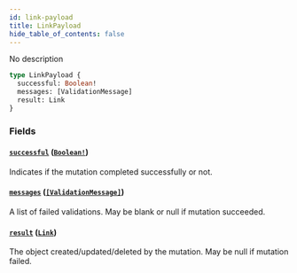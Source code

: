 ```yaml
---
id: link-payload
title: LinkPayload
hide_table_of_contents: false
---
```



No description

```graphql
type LinkPayload {
  successful: Boolean!
  messages: [ValidationMessage]
  result: Link
}
```


### Fields

#### [`successful`](#) ([`Boolean!`](/swapi/scalars/boolean))

Indicates if the mutation completed successfully or not.


#### [`messages`](#) ([`[ValidationMessage]`](/swapi/objects/validation-message))

A list of failed validations. May be blank or null if mutation succeeded.


#### [`result`](#) ([`Link`](/swapi/objects/link))

The object created/updated/deleted by the mutation. May be null if mutation failed.




